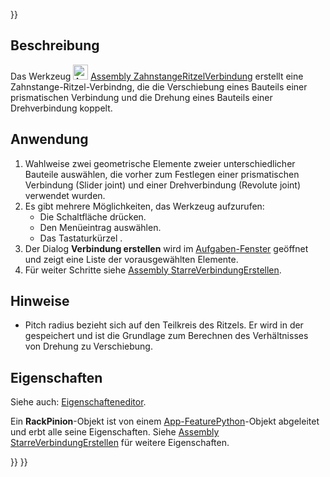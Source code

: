 <languages/>

{{UnfinishedDocu{{#translation:}}}}

<div lang="en" dir="ltr" class="mw-content-ltr">
{{Docnav
|[[Assembly_CreateJointAngle|CreateJointAngle]]
|[[Assembly_CreateJointScrew|CreateJointScrew]]
|[[Assembly_Workbench|Assembly]]
|IconL=Assembly_CreateJointAngle.svg
|IconR=Assembly_CreateJointScrew.svg
|IconC=Workbench_Assembly.svg
}}
</div>

{{GuiCommand/de
|Name=Assembly CreateJointRackPinion
|Name/de=Assembly ZahnstangeRitzelVerbindungErstellen
|MenuLocation=Assembly → Zahnstange-Ritzel-Verbindung erstellen
|Workbenches=[[Assembly_Workbench/de|Assembly]]
|Shortcut={{KEY|Q}}
|Version=1.0
|SeeAlso=
}}

<span id="Description"></span>
==Beschreibung==

Das Werkzeug [[Image:Assembly_CreateJointRackPinion.svg|24px]] [[Assembly_CreateJointRackPinion/de|Assembly ZahnstangeRitzelVerbindung]] erstellt eine Zahnstange-Ritzel-Verbindng, die die Verschiebung eines Bauteils einer prismatischen Verbindung und die Drehung eines Bauteils einer Drehverbindung koppelt.

<span id="Usage"></span>
==Anwendung==

# Wahlweise zwei geometrische Elemente zweier unterschiedlicher Bauteile auswählen, die vorher zum Festlegen einer prismatischen Verbindung (Slider joint) und einer Drehverbindung (Revolute joint) verwendet wurden.
# Es gibt mehrere Möglichkeiten, das Werkzeug aufzurufen:
#* Die Schaltfläche  {{Button|[[Image:Assembly_CreateJointRackPinion.svg|16px]] [[Assembly_CreateJointRackPinion/de|Zahnstange-Ritzel-Verbindung erstellen]]}} drücken.
#* Den Menüeintrag {{MenuCommand|Assembly → [[Image:Assembly_CreateJointRackPinion.svg|16px]] Zahnstange-Ritzel-Verbindung erstellen}} auswählen.
#* Das Tastaturkürzel {{KEY|Q}}.
# Der Dialog '''Verbindung erstellen''' wird im [[Task_panel/de|Aufgaben-Fenster]] geöffnet und zeigt eine Liste der vorausgewählten Elemente.
# Für weiter Schritte siehe [[Assembly_CreateJointFixed/de#Anwendung|Assembly StarreVerbindungErstellen]].

<span id="Notes"></span>
==Hinweise==

* Pitch radius bezieht sich auf den Teilkreis des Ritzels. Er wird in der {{PropertyData/de|Distance}} gespeichert und ist die Grundlage zum Berechnen des Verhältnisses von Drehung zu Verschiebung. 

<span id="Properties"></span>
==Eigenschaften==

Siehe auch: [[Property_editor/de|Eigenschafteneditor]].

Ein '''RackPinion'''-Objekt ist von einem [[App_FeaturePython/de|App-FeaturePython]]-Objekt abgeleitet und erbt alle seine Eigenschaften. Siehe [[Assembly_CreateJointFixed/de#Eigenschaften|Assembly StarreVerbindungErstellen]] für weitere Eigenschaften.


<div lang="en" dir="ltr" class="mw-content-ltr">
{{Docnav
|[[Assembly_CreateJointAngle|CreateJointAngle]]
|[[Assembly_CreateJointScrew|CreateJointScrew]]
|[[Assembly_Workbench|Assembly]]
|IconL=Assembly_CreateJointAngle.svg
|IconR=Assembly_CreateJointScrew.svg
|IconC=Workbench_Assembly.svg
}}
</div>

{{Assembly_Tools_navi{{#translation:}}}}
{{Userdocnavi{{#translation:}}}}